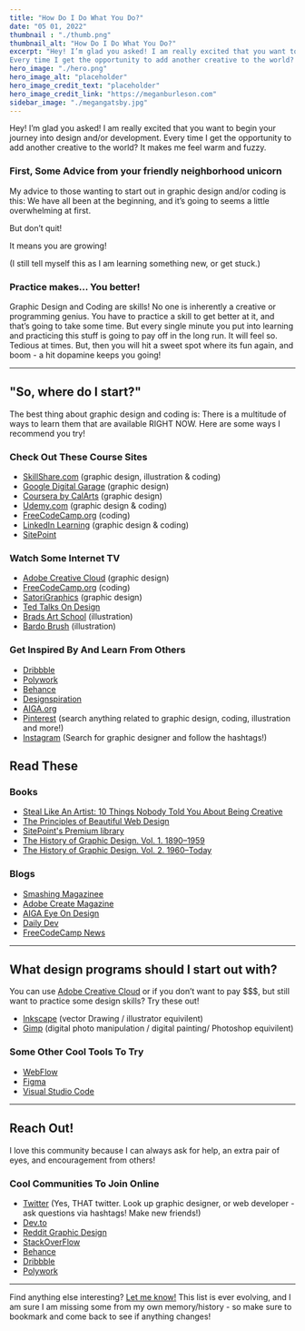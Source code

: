 ```yaml
---
title: "How Do I Do What You Do?"
date: "05 01, 2022"
thumbnail : "./thumb.png"
thumbnail_alt: "How Do I Do What You Do?"
excerpt: "Hey! I’m glad you asked! I am really excited that you want to begin your journey into design and/or development. 
Every time I get the opportunity to add another creative to the world? It makes me feel warm and fuzzy."
hero_image: "./hero.png"
hero_image_alt: "placeholder"
hero_image_credit_text: "placeholder"
hero_image_credit_link: "https://meganburleson.com"
sidebar_image: "./megangatsby.jpg"
---
```


Hey! I’m glad you asked! I am really excited that you want to begin your journey into design and/or development. 
Every time I get the opportunity to add another creative to the world? It makes me feel warm and fuzzy.

### First, Some Advice from your friendly neighborhood unicorn

My advice to those wanting to start out in graphic design and/or coding is this: We have all been at the beginning, and it’s going to seems a little overwhelming at first. 

But don’t quit! 

It means you are growing! 

(I still tell myself this as I am learning something new, or get stuck.)

### Practice makes... You better!

Graphic Design and Coding are skills! 
No one is inherently a creative or programming genius. 
You have to practice a skill to get better at it, and that’s going to take some time.
But every single minute you put into learning and practicing this stuff is going to pay off in the long run. It will feel so. Tedious at times. But, then you will hit a sweet spot where its fun again, and boom - a hit dopamine keeps you going!

***

## "So, where do I start?"

The best thing about graphic design and coding is: There is a multitude of ways to learn them that are available RIGHT NOW. Here are some ways I recommend you try!

### Check Out These Course Sites

* [SkillShare.com](https://skl.sh/3vUl1kA) (graphic design, illustration & coding)
* [Google Digital Garage](https://learndigital.withgoogle.com/digitalgarage/course/fundamentals-graphic-design) (graphic design)
* [Coursera by CalArts](https://www.coursera.org/specializations/graphic-design) (graphic design)
* [Udemy.com](https://www.udemy.com/) (graphic design & coding)
* [FreeCodeCamp.org](https://www.freecodecamp.org/) (coding)
* [LinkedIn Learning](https://www.linkedin.com/learning) (graphic design & coding)
* [SitePoint](https://www.sitepoint.com/)

### Watch Some Internet TV

* [Adobe Creative Cloud](https://www.youtube.com/c/AdobeCreativeCloud) (graphic design)
* [FreeCodeCamp.org](https://www.youtube.com/c/Freecodecamp) (coding)
* [SatoriGraphics](https://www.youtube.com/playlist?list=PL-c9Rq56P4KkVJdnL3YVesRGP-MLkzgme) (graphic design)
* [Ted Talks On Design](https://www.ted.com/topics/design)
* [Brads Art School](https://www.youtube.com/channel/UClX5lGGHeZ7OILb1ozSNtOg) (illustration)
* [Bardo Brush](https://www.youtube.com/c/BardotBrush) (illustration)

### Get Inspired By And Learn From Others

* [Dribbble](https://dribbble.com/)
* [Polywork](https://www.polywork.com/home)
* [Behance](https://www.behance.net/)
* [Designspiration](https://www.designspiration.com/)
* [AIGA.org](https://www.aiga.org/)
* [Pinterest](https://www.pinterest.com/search/pins/?q=graphic%20design&rs=typed&term_meta[]=graphic%7Ctyped&term_meta[]=design%7Ctyped) (search anything related to graphic design, coding, illustration and more!)
* [Instagram](https://www.instagram.com/) (Search for graphic designer and follow the hashtags!)

## Read These

### Books

* [Steal Like An Artist: 10 Things Nobody Told You About Being Creative](https://amzn.to/3vr1rxx)
* [The Principles of Beautiful Web Design](https://amzn.to/39Jf1nw)
* [SitePoint's Premium library](https://www.sitepoint.com/premium/library/)
* [The History of Graphic Design. Vol. 1. 1890–1959](https://amzn.to/3y1sa5p)
* [The History of Graphic Design. Vol. 2. 1960–Today](https://amzn.to/3F1Sfmf)

### Blogs
* [Smashing Magazinee](https://www.smashingmagazine.com/)
* [Adobe Create Magazine](https://creativecloud.adobe.com/cc/discover/)
* [AIGA Eye On Design](https://eyeondesign.aiga.org/)
* [Daily Dev](https://daily.dev/)
* [FreeCodeCamp News](https://www.freecodecamp.org/news)


***

## What design programs should I start out with?

You can use [Adobe Creative Cloud](https://www.adobe.com/creativecloud.html) or if you don’t want to pay $$$, but still want to practice some design skills? Try these out!

* [Inkscape](https://inkscape.org/) (vector Drawing / illustrator equivilent)
* [Gimp](https://www.gimp.org/) (digital photo manipulation / digital painting/ Photoshop equivilent)

### Some Other Cool Tools To Try

* [WebFlow](https://webflow.com/)
* [Figma](https://www.figma.com/)
* [Visual Studio Code](https://code.visualstudio.com/)

***

## Reach Out!

I love this community because I can always ask for help, an extra pair of eyes, and encouragement from others!

### Cool Communities To Join Online

* [Twitter](https://Twitter.com) (Yes, THAT twitter. Look up graphic designer, or web developer - ask questions via hashtags! Make new friends!)
* [Dev.to](https://dev.to/)
* [Reddit Graphic Design](https://www.reddit.com/r/graphic_design/)
* [StackOverFlow](https://stackoverflow.com/)
* [Behance](https://www.behance.net/)
* [Dribbble](https://dribbble.com/)
* [Polywork](https://www.polywork.com/home)

***

Find anything else interesting? [Let me know!](/contact) This list is ever evolving, and I am sure I am missing some from my own memory/history - so make sure to bookmark and come back to see if anything changes!